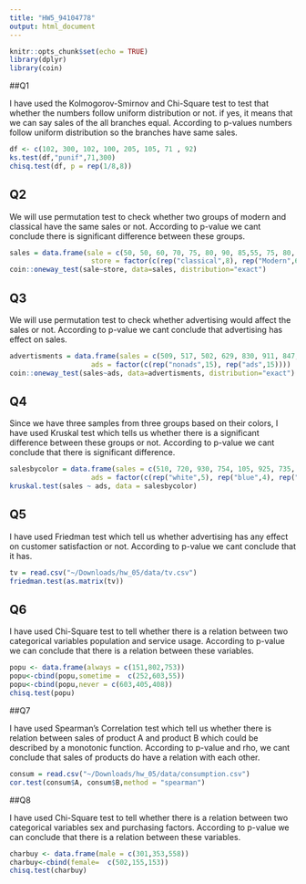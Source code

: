 ```yaml
---
title: "HW5_94104778"
output: html_document
---
```


```r
knitr::opts_chunk$set(echo = TRUE)
library(dplyr)
library(coin)
```

##Q1
<p>
I have used the Kolmogorov-Smirnov and Chi-Square test to test that whether the numbers follow uniform distribution or not. if yes, it means that we can say sales of the all branches equal. According to p-values numbers follow uniform distribution so the branches have same sales.
</p>

```r
df <- c(102, 300, 102, 100, 205, 105, 71 , 92)
ks.test(df,"punif",71,300)
chisq.test(df, p = rep(1/8,8))
```

## Q2
<p>
We will use permutation test to check whether two groups of modern and classical have the same sales or not. According to p-value we cant conclude there is significant difference between these groups.
</p>

```r
sales = data.frame(sale = c(50, 50, 60, 70, 75, 80, 90, 85,55, 75, 80, 90, 105, 65),
                    store = factor(c(rep("classical",8), rep("Modern",6))))
coin::oneway_test(sale~store, data=sales, distribution="exact")

```

## Q3
<p>
We will use permutation test to check whether advertising would affect the sales or not. According to p-value we cant conclude that advertising has effect on sales.
</p>

```r
advertisments = data.frame(sales = c(509, 517, 502, 629, 830, 911, 847, 803, 727, 853, 757, 730, 774, 718, 904,517, 508, 523, 730, 821, 940, 818, 821, 842, 842, 709, 688, 787, 780, 901),
                    ads = factor(c(rep("nonads",15), rep("ads",15))))
coin::oneway_test(sales~ads, data=advertisments, distribution="exact")

```

## Q4

<p>
Since we have three samples from three groups based on their colors, I have used Kruskal test which tells us whether there is a significant difference between these groups or not. According to p-value we cant conclude that there is significant difference.
</p>
```r
salesbycolor = data.frame(sales = c(510, 720, 930, 754, 105, 925, 735, 753, 685, 730, 745, 875, 610),
                    ads = factor(c(rep("white",5), rep("blue",4), rep("red",4))))
kruskal.test(sales ~ ads, data = salesbycolor)

```
## Q5
<p>
I have used Friedman test which tell us whether advertising has any effect on customer satisfaction or not. According to p-value we cant conclude that it has.
</p>

```r
tv = read.csv("~/Downloads/hw_05/data/tv.csv")
friedman.test(as.matrix(tv))

```

## Q6

<p>
I have used Chi-Square test to tell whether there is a relation between two categorical variables population and service usage. According to p-value we can conclude that there is a relation between these variables.
</p>
```r
popu <- data.frame(always = c(151,802,753))
popu<-cbind(popu,sometime =  c(252,603,55))
popu<-cbind(popu,never = c(603,405,408))
chisq.test(popu)
```

##Q7

<p>
I have used Spearman's Correlation test which tell us whether there is relation between sales of product A and product B which could be described by a monotonic function. According to p-value and rho, we cant conclude that sales of products do have a relation with each other.
</p>


```r
consum = read.csv("~/Downloads/hw_05/data/consumption.csv")
cor.test(consum$A, consum$B,method = "spearman")
```

##Q8

I have used Chi-Square test to tell whether there is a relation between two categorical variables sex and purchasing factors. According to p-value we can conclude that there is a relation between these variables.
```r
charbuy <- data.frame(male = c(301,353,558))
charbuy<-cbind(female=  c(502,155,153))
chisq.test(charbuy)
```

